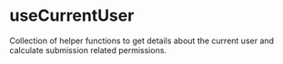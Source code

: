 
<Meta title="Composables/useCurrentUser" />

# useCurrentUser

Collection of helper functions to get details about the current user and calculate submission related permissions.
